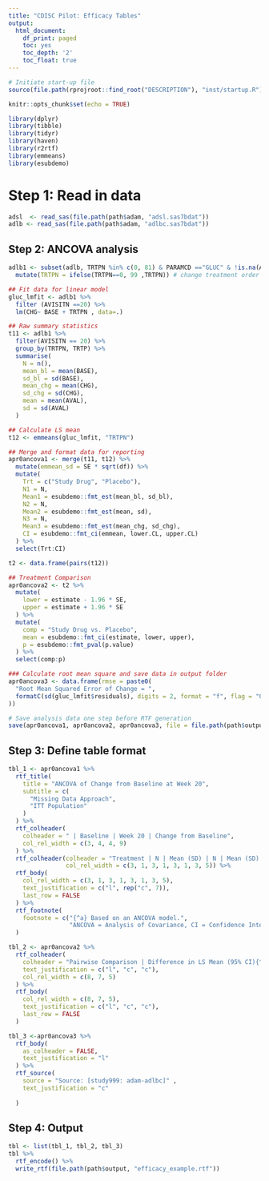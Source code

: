 ```yaml
---
title: "CDISC Pilot: Efficacy Tables"
output:
  html_document:
    df_print: paged
    toc: yes
    toc_depth: '2'
    toc_float: true
---
```


```r
# Initiate start-up file
source(file.path(rprojroot::find_root("DESCRIPTION"), "inst/startup.R"))
```

```r
knitr::opts_chunk$set(echo = TRUE)

library(dplyr)
library(tibble)
library(tidyr)
library(haven)
library(r2rtf)
library(emmeans)
library(esubdemo)
```

# Step 1: Read in data

```r
adsl  <- read_sas(file.path(path$adam, "adsl.sas7bdat"))
adlb <- read_sas(file.path(path$adam, "adlbc.sas7bdat"))
```

## Step 2: ANCOVA analysis

```r
adlb1 <- subset(adlb, TRTPN %in% c(0, 81) & PARAMCD =="GLUC" & !is.na(AVISITN)) %>% 
  mutate(TRTPN = ifelse(TRTPN==0, 99 ,TRTPN)) # change treatment order for pairwise comparison 

## Fit data for linear model 
gluc_lmfit <- adlb1 %>% 
  filter (AVISITN ==20) %>% 
  lm(CHG~ BASE + TRTPN , data=.)

## Raw summary statistics 
t11 <- adlb1 %>%
  filter(AVISITN == 20) %>%
  group_by(TRTPN, TRTP) %>%
  summarise(
    N = n(),
    mean_bl = mean(BASE),
    sd_bl = sd(BASE),
    mean_chg = mean(CHG),
    sd_chg = sd(CHG),
    mean = mean(AVAL),
    sd = sd(AVAL)
  ) 

## Calculate LS mean  
t12 <- emmeans(gluc_lmfit, "TRTPN")

## Merge and format data for reporting 
apr0ancova1 <- merge(t11, t12) %>%
  mutate(emmean_sd = SE * sqrt(df)) %>%
  mutate(
    Trt = c("Study Drug", "Placebo"),
    N1 = N,
    Mean1 = esubdemo::fmt_est(mean_bl, sd_bl),
    N2 = N,
    Mean2 = esubdemo::fmt_est(mean, sd),
    N3 = N,
    Mean3 = esubdemo::fmt_est(mean_chg, sd_chg),
    CI = esubdemo::fmt_ci(emmean, lower.CL, upper.CL)
  ) %>%
  select(Trt:CI)

t2 <- data.frame(pairs(t12))

## Treatment Comparison
apr0ancova2 <- t2 %>%
  mutate(
    lower = estimate - 1.96 * SE,
    upper = estimate + 1.96 * SE
  ) %>%
  mutate(
    comp = "Study Drug vs. Placebo",
    mean = esubdemo::fmt_ci(estimate, lower, upper),
    p = esubdemo::fmt_pval(p.value)
  ) %>%
  select(comp:p)

### Calculate root mean square and save data in output folder   
apr0ancova3 <- data.frame(rmse = paste0(
  "Root Mean Squared Error of Change = ",
  formatC(sd(gluc_lmfit$residuals), digits = 2, format = "f", flag = "0")
))

# Save analysis data one step before RTF generation
save(apr0ancova1, apr0ancova2, apr0ancova3, file = file.path(path$output, "efficacy_example.Rdata") )         

```

## Step 3: Define table format
```r
tbl_1 <- apr0ancova1 %>%
  rtf_title(
    title = "ANCOVA of Change from Baseline at Week 20",
    subtitle = c(
      "Missing Data Approach",
      "ITT Population"
    )
  ) %>%
  rtf_colheader(
    colheader = " | Baseline | Week 20 | Change from Baseline",
    col_rel_width = c(3, 4, 4, 9)
  ) %>%
  rtf_colheader(colheader = "Treatment | N | Mean (SD) | N | Mean (SD) | N | Mean (SD) | LS Mean (95% CI){^a}", 
                col_rel_width = c(3, 1, 3, 1, 3, 1, 3, 5)) %>%
  rtf_body(
    col_rel_width = c(3, 1, 3, 1, 3, 1, 3, 5),
    text_justification = c("l", rep("c", 7)),
    last_row = FALSE
  ) %>%
  rtf_footnote(
    footnote = c("{^a} Based on an ANCOVA model.",
                 "ANCOVA = Analysis of Covariance, CI = Confidence Interval, LS = Least Squares, SD = Standard Deviation")
  )
```

```r
tbl_2 <- apr0ancova2 %>%
  rtf_colheader(
    colheader = "Pairwise Comparison | Difference in LS Mean (95% CI){^a} | p-Value",
    text_justification = c("l", "c", "c"),
    col_rel_width = c(8, 7, 5)
  ) %>%
  rtf_body(
    col_rel_width = c(8, 7, 5),
    text_justification = c("l", "c", "c"),
    last_row = FALSE
  )
```

```r
tbl_3 <-apr0ancova3 %>%
  rtf_body(
    as_colheader = FALSE,
    text_justification = "l"
  ) %>%
  rtf_source(
    source = "Source: [study999: adam-adlbc]" ,
    text_justification = "c"
    
  )
```


## Step 4: Output

```r
tbl <- list(tbl_1, tbl_2, tbl_3)
tbl %>% 
  rtf_encode() %>%
  write_rtf(file.path(path$output, "efficacy_example.rtf"))
```



